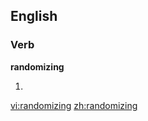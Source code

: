 
==English==

===Verb===
'''randomizing'''

# {{present participle of|[[randomize]]}}

[[vi:randomizing]]
[[zh:randomizing]]